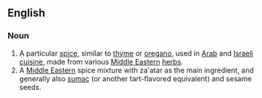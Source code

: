 ==English==
{{wikipedia}}

===Noun===
{{en-noun|-}}
#A particular [[spice]], similar to [[thyme]] or [[oregano]], used in [[Arab]] and [[Israeli]] [[cuisine]], made from various [[Middle Eastern]] [[herb]]s.
#A [[Middle Eastern]] spice mixture with za'atar as the main ingredient, and generally also [[sumac]] (or another tart-flavored equivalent) and sesame seeds.